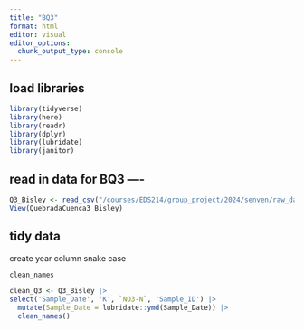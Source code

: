 ```yaml
---
title: "BQ3"
format: html
editor: visual
editor_options: 
  chunk_output_type: console
---
```

## load libraries

```r
library(tidyverse)
library(here)
library(readr)
library(dplyr)
library(lubridate)
library(janitor)
```


## read in data for BQ3 ----

```r

Q3_Bisley <- read_csv("/courses/EDS214/group_project/2024/senven/raw_data/knb-lter-luq/QuebradaCuenca3-Bisley.csv")
View(QuebradaCuenca3_Bisley)

```


## tidy data
create year column 
snake case

```r
clean_names

clean_Q3 <- Q3_Bisley |>
select('Sample_Date', 'K', `NO3-N`, 'Sample_ID') |>
  mutate(Sample_Date = lubridate::ymd(Sample_Date)) |>
  clean_names()
  
 
```



